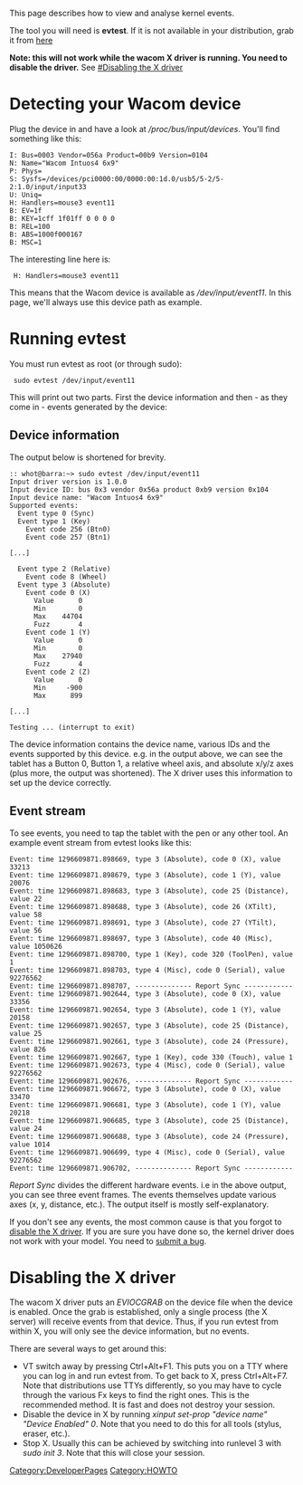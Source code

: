 This page describes how to view and analyse kernel events.

The tool you will need is '''evtest'''. If it is not available in your
distribution, grab it from [http://cgit.freedesktop.org/evtest/ here]

'''Note: this will not work while the wacom X driver is running. You need to disable the driver.''' See [[#Disabling the X driver]]

= Detecting your Wacom device =
Plug the device in and have a look at ''/proc/bus/input/devices''. You'll find something like this:

<pre>
I: Bus=0003 Vendor=056a Product=00b9 Version=0104
N: Name="Wacom Intuos4 6x9"
P: Phys=
S: Sysfs=/devices/pci0000:00/0000:00:1d.0/usb5/5-2/5-2:1.0/input/input33
U: Uniq=
H: Handlers=mouse3 event11 
B: EV=1f
B: KEY=1cff 1f01ff 0 0 0 0
B: REL=100
B: ABS=1000f000167
B: MSC=1
</pre>

The interesting line here is:
  H: Handlers=mouse3 event11 

This means that the Wacom device is available as ''/dev/input/event11''. In
this page, we'll always use this device path as example.

= Running evtest =
You must run evtest as root (or through sudo):
  sudo evtest /dev/input/event11

This will print out two parts. First the device information and then - as they come in - events generated by the device:

== Device information ==
The output below is shortened for brevity.
<pre>
:: whot@barra:~> sudo evtest /dev/input/event11 
Input driver version is 1.0.0
Input device ID: bus 0x3 vendor 0x56a product 0xb9 version 0x104
Input device name: "Wacom Intuos4 6x9"
Supported events:
  Event type 0 (Sync)
  Event type 1 (Key)
    Event code 256 (Btn0)
    Event code 257 (Btn1)

[...]

  Event type 2 (Relative)
    Event code 8 (Wheel)
  Event type 3 (Absolute)
    Event code 0 (X)
      Value      0
      Min        0
      Max    44704
      Fuzz       4
    Event code 1 (Y)
      Value      0
      Min        0
      Max    27940
      Fuzz       4
    Event code 2 (Z)
      Value      0
      Min     -900
      Max      899

[...]

Testing ... (interrupt to exit)
</pre>

The device information contains the device name, various IDs and the events supported by this device. e.g. in the output above, we can see the tablet has a Button 0, Button 1, a relative wheel axis, and absolute x/y/z axes (plus more, the output was shortened). The X driver uses this information to set up the device correctly.

== Event stream ==
To see events, you need to tap the tablet with the pen or any other tool. An example event stream from evtest looks like this:
<pre>
Event: time 1296609871.898669, type 3 (Absolute), code 0 (X), value 33213
Event: time 1296609871.898679, type 3 (Absolute), code 1 (Y), value 20076
Event: time 1296609871.898683, type 3 (Absolute), code 25 (Distance), value 22
Event: time 1296609871.898688, type 3 (Absolute), code 26 (XTilt), value 58
Event: time 1296609871.898691, type 3 (Absolute), code 27 (YTilt), value 56
Event: time 1296609871.898697, type 3 (Absolute), code 40 (Misc), value 1050626
Event: time 1296609871.898700, type 1 (Key), code 320 (ToolPen), value 1
Event: time 1296609871.898703, type 4 (Misc), code 0 (Serial), value 92276562
Event: time 1296609871.898707, -------------- Report Sync ------------
Event: time 1296609871.902644, type 3 (Absolute), code 0 (X), value 33356
Event: time 1296609871.902654, type 3 (Absolute), code 1 (Y), value 20158
Event: time 1296609871.902657, type 3 (Absolute), code 25 (Distance), value 25
Event: time 1296609871.902661, type 3 (Absolute), code 24 (Pressure), value 826
Event: time 1296609871.902667, type 1 (Key), code 330 (Touch), value 1
Event: time 1296609871.902673, type 4 (Misc), code 0 (Serial), value 92276562
Event: time 1296609871.902676, -------------- Report Sync ------------
Event: time 1296609871.906672, type 3 (Absolute), code 0 (X), value 33470
Event: time 1296609871.906681, type 3 (Absolute), code 1 (Y), value 20218
Event: time 1296609871.906685, type 3 (Absolute), code 25 (Distance), value 24
Event: time 1296609871.906688, type 3 (Absolute), code 24 (Pressure), value 1014
Event: time 1296609871.906699, type 4 (Misc), code 0 (Serial), value 92276562
Event: time 1296609871.906702, -------------- Report Sync ------------
</pre>

''Report Sync'' divides the different hardware events. i.e in the above output, you can see three event frames. The events themselves update various axes (x, y, distance, etc.).
The output itself is mostly self-explanatory.

If you don't see any events, the most common cause is that you forgot to [[#Disabling the X driver|disable the X driver]]. If you are sure you have done so, the kernel driver does not work with your model. You need to [[Submitting Bugs|submit a bug]].

= Disabling the X driver =
The wacom X driver puts an ''EVIOCGRAB'' on the device file when the device is enabled. Once the grab is established, only a single process (the X server) will receive events from that device. Thus, if you run evtest from within X, you will only see the device information, but no events.

There are several ways to get around this:
* VT switch away by pressing Ctrl+Alt+F1. This puts you on a TTY where you can log in and run evtest from. To get back to X, press Ctrl+Alt+F7. Note that distributions use TTYs differently, so you may have to cycle through the various Fx keys to find the right ones. This is the recommended method. It is fast and does not destroy your session.
* Disable the device in X by running ''xinput set-prop "device name" "Device Enabled" 0''. Note that you need to do this for all tools (stylus, eraser, etc.).
* Stop X. Usually this can be achieved by switching into runlevel 3 with ''sudo init 3''. Note that this will close your session.


[[Category:DeveloperPages]] 
[[Category:HOWTO]]